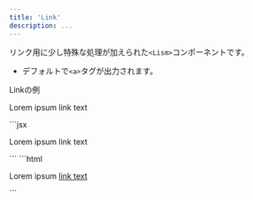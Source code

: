 ```yaml
---
title: 'Link'
description: ...
---
```



リンク用に少し特殊な処理が加えられた`<Lism>`コンポーネントです。

- デフォルトで`<a>`タグが出力されます。

<Preview>
	<PreviewTitle>Linkの例</PreviewTitle>
	<PreviewArea p={20}>
		<p>Lorem ipsum <Link href='###'>link text</Link></p>
	</PreviewArea>
	<PreviewCode slot='tab' label='JSX'>
		```jsx
		<p>Lorem ipsum <Link href='###'>link text</Link></p>
		```
	</PreviewCode>
	<PreviewCode slot='tab' label='HTML'>
		```html
		<p>Lorem ipsum <a href="###">link text</a></p>
		```
	</PreviewCode>
</Preview>
